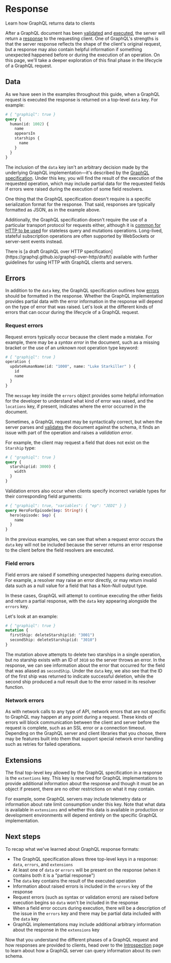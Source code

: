
# Response

<p className="learn-subtitle">Learn how GraphQL returns data to clients</p>

After a GraphQL document has been [validated](/learn/validation/) and [executed](/learn/execution/), the server will return a [response](https://spec.graphql.org/draft/#sec-Response) to the requesting client. One of GraphQL's strengths is that the server response reflects the shape of the client's original request, but a response may also contain helpful information if something unexpected happened before or during the execution of an operation. On this page, we'll take a deeper exploration of this final phase in the lifecycle of a GraphQL request.

## Data

As we have seen in the examples throughout this guide, when a GraphQL request is executed the response is returned on a top-level `data` key. For example:

```graphql
# { "graphiql": true }
query {
  human(id: 1002) {
    name
    appearsIn
    starships {
      name
    }
  }
}
```

The inclusion of the `data` key isn't an arbitrary decision made by the underlying GraphQL implementation—it's described by the [GraphQL specification](https://spec.graphql.org/draft/#sec-Data). Under this key, you will find the result of the execution of the requested operation, which may include partial data for the requested fields if errors were raised during the execution of some field resolvers.

One thing that the GraphQL specification doesn't require is a specific serialization format for the response. That said, responses are typically formatted as JSON, as in the example above.

Additionally, the GraphQL specification doesn't require the use of a particular transport protocol for requests either, although it is [common for HTTP to be used](/learn/serving-over-http/) for stateless query and mutations operations. Long-lived, stateful subscription operations are often supported by WebSockets or server-sent events instead.

<Callout type="info">
There is [a draft GraphQL over HTTP specification](https://graphql.github.io/graphql-over-http/draft/) available with further guidelines for using HTTP with GraphQL clients and servers.
</Callout>

## Errors

In addition to the `data` key, the GraphQL specification outlines how [errors](https://spec.graphql.org/draft/#sec-Errors) should be formatted in the response. Whether the GraphQL implementation provides partial data with the error information in the response will depend on the type of error that was raised. Let's look at the different kinds of errors that can occur during the lifecycle of a GraphQL request.

### Request errors

Request errors typically occur because the client made a mistake. For example, there may be a _syntax error_ in the document, such as a missing bracket or the use of an unknown root operation type keyword:

```graphql
# { "graphiql": true }
operation { 
  updateHumanName(id: "1000", name: "Luke Starkiller" ) {
    id
    name
  }
}
```

The `message` key inside the `errors` object provides some helpful information for the developer to understand what kind of error was raised, and the `locations` key, if present, indicates where the error occurred in the document.

Sometimes, a GraphQL request may be syntactically correct, but when the server parses and [validates](/learn/validation/) the document against the schema, it finds an issue with part of the operation and raises a _validation error_.

For example, the client may request a field that does not exist on the `Starship` type:

```graphql
# { "graphiql": true }
query {
  starship(id: 3000) {
    width
  }
}
```

Validation errors also occur when clients specify incorrect variable types for their corresponding field arguments:

```graphql
# { "graphiql": true, "variables": { "ep": "JEDI" } }
query HeroForEpisode($ep: String!) {
  hero(episode: $ep) {
    name
  }
}
```

In the previous examples, we can see that when a request error occurs the `data` key will not be included because the server returns an error response to the client before the field resolvers are executed.

### Field errors

Field errors are raised if something unexpected happens during execution. For example, a resolver may raise an error directly, or may return invalid data such as a null value for a field that has a Non-Null output type.

In these cases, GraphQL will attempt to continue executing the other fields and return a partial response, with the `data` key appearing alongside the `errors` key.

Let's look at an example:

```graphql
# { "graphiql": true }
mutation {
  firstShip: deleteStarship(id: "3001")
  secondShip: deleteStarship(id: "3010")
}
```

The mutation above attempts to delete two starships in a single operation, but no starship exists with an ID of `3010` so the server throws an error. In the response, we can see information about the error that occurred for the field that was aliased as `secondShip`. Under the `data` key, we also see that the ID of the first ship was returned to indicate successful deletion, while the second ship produced a null result due to the error raised in its resolver function.

### Network errors

As with network calls to any type of API, network errors that are not specific to GraphQL may happen at any point during a request. These kinds of errors will block communication between the client and server before the request is complete, such as an SSL error or a connection timeout. Depending on the GraphQL server and client libraries that you choose, there may be features built into them that support special network error handling such as retries for failed operations.

## Extensions

The final top-level key allowed by the GraphQL specification in a response is the `extentions` key. This key is reserved for GraphQL implementations to provide additional information about the response and though it must be an object if present, there are no other restrictions on what it may contain.

For example, some GraphQL servers may include telemetry data or information about rate limit consumption under this key. Note that what data is available in `extensions` and whether this data is available in production or development environments will depend entirely on the specific GraphQL implementation.

## Next steps

To recap what we've learned about GraphQL response formats:

- The GraphQL specification allows three top-level keys in a response: `data`, `errors`, and `extensions`
- At least one of `data` or `errors` will be present on the response (when it contains both it is a "partial response")
- The `data` key contains the result of the executed operation
- Information about raised errors is included in the `errors` key of the response
- Request errors (such as syntax or validation errors) are raised before execution begins so `data` won't be included in the response
- When a field error occurs during execution, there will be a description of the issue in the `errors` key and there may be partial data included with the `data` key
- GraphQL implementations may include additional arbitrary information about the response in the `extensions` key

Now that you understand the different phases of a GraphQL request and how responses are provided to clients, head over to the [Introspection](/learn/introspection) page to learn about how a GraphQL server can query information about its own schema.